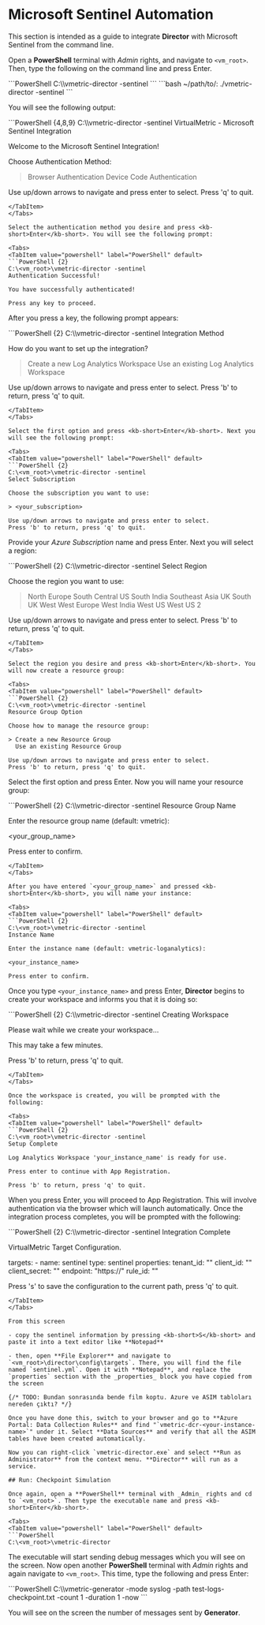 # Microsoft Sentinel Automation

This section is intended as a guide to integrate **Director** with Microsoft Sentinel from the command line.

Open a **PowerShell** terminal with _Admin_ rights, and navigate to `<vm_root>`. Then, type the following on the command line and press <kb-short>Enter</kb-short>.

<Tabs>
  <TabItem value="powershell" label="PowerShell" default>
  ```PowerShell
  C:\<vm_root>\vmetric-director -sentinel
  ```
  </TabItem>
  <TabItem value="bash" label="Bash">
  ```bash
  ~/path/to/<vm_root>: ./vmetric-director -sentinel
  ```
  </TabItem>
</Tabs>

You will see the following output:

<Tabs>
  <TabItem value="powershell" label="PowerShell" default>
  ```PowerShell {4,8,9}
  C:\<vm_root>\vmetric-director -sentinel
  VirtualMetric - Microsoft Sentinel Integration

  Welcome to the Microsoft Sentinel Integration!

  Choose Authentication Method:

  > Browser Authentication
    Device Code Authentication
  
  Use up/down arrows to navigate and press enter to select.
  Press 'q' to quit.
  ```
  </TabItem>
</Tabs>

Select the authentication method you desire and press <kb-short>Enter</kb-short>. You will see the following prompt:

<Tabs>
  <TabItem value="powershell" label="PowerShell" default>
  ```PowerShell {2}
  C:\<vm_root>\vmetric-director -sentinel
  Authentication Successful!

  You have successfully authenticated!

  Press any key to proceed.
  ```
  </TabItem>
</Tabs>

After you press a key, the following prompt appears:

<Tabs>
  <TabItem value="powershell" label="PowerShell" default>
  ```PowerShell {2}
  C:\<vm_root>\vmetric-director -sentinel
  Integration Method

  How do you want to set up the integration?

  > Create a new Log Analytics Workspace
    Use an existing Log Analytics Workspace

  Use up/down arrows to navigate and press enter to select.
  Press 'b' to return, press 'q' to quit.
  ```
  </TabItem>
</Tabs>

Select the first option and press <kb-short>Enter</kb-short>. Next you will see the following prompt:

<Tabs>
  <TabItem value="powershell" label="PowerShell" default>
  ```PowerShell {2}
  C:\<vm_root>\vmetric-director -sentinel
  Select Subscription

  Choose the subscription you want to use:

  > <your_subscription>

  Use up/down arrows to navigate and press enter to select.
  Press 'b' to return, press 'q' to quit.
  ```
  </TabItem>
</Tabs>

Provide your _Azure Subscription_ name and press <kb-short>Enter</kb-short>. Next you will select a region:

<Tabs>
  <TabItem value="powershell" label="PowerShell" default>
  ```PowerShell {2}
  C:\<vm_root>\vmetric-director -sentinel
  Select Region

  Choose the region you want to use:

  > North Europe
    South Central US
    South India
    Southeast Asia
    UK South
    UK West
    West Europe
    West India
    West US
    West US 2
  
  Use up/down arrows to navigate and press enter to select.
  Press 'b' to return, press 'q' to quit.
  ```
  </TabItem>
</Tabs>

Select the region you desire and press <kb-short>Enter</kb-short>. You will now create a resource group:

<Tabs>
  <TabItem value="powershell" label="PowerShell" default>
  ```PowerShell {2}
  C:\<vm_root>\vmetric-director -sentinel
  Resource Group Option

  Choose how to manage the resource group:

  > Create a new Resource Group
    Use an existing Resource Group

  Use up/down arrows to navigate and press enter to select.
  Press 'b' to return, press 'q' to quit.
  ```
  </TabItem>
</Tabs>

Select the first option and press <kb-short>Enter</kb-short>. Now you will name your resource group:

<Tabs>
  <TabItem value="powershell" label="PowerShell" default>
  ```PowerShell {2}
  C:\<vm_root>\vmetric-director -sentinel
  Resource Group Name

  Enter the resource group name (default: vmetric):

  <your_group_name>
  
  Press enter to confirm.
  ```
  </TabItem>
</Tabs>

After you have entered `<your_group_name>` and pressed <kb-short>Enter</kb-short>, you will name your instance:

<Tabs>
  <TabItem value="powershell" label="PowerShell" default>
  ```PowerShell {2}
  C:\<vm_root>\vmetric-director -sentinel
  Instance Name

  Enter the instance name (default: vmetric-loganalytics):

  <your_instance_name>

  Press enter to confirm.
  ```
  </TabItem>
</Tabs>

Once you type `<your_instance_name>` and press <kb-short>Enter</kb-short>, **Director** begins to create your workspace and informs you that it is doing so:

<Tabs>
  <TabItem value="powershell" label="PowerShell" default>
  ```PowerShell {2}
  C:\<vm_root>\vmetric-director -sentinel
  Creating Workspace

  Please wait while we create your workspace...

  This may take a few minutes.

  Press 'b' to return, press 'q' to quit.
  ```
  </TabItem>
</Tabs>

Once the workspace is created, you will be prompted with the following:

<Tabs>
  <TabItem value="powershell" label="PowerShell" default>
  ```PowerShell {2}
  C:\<vm_root>\vmetric-director -sentinel
  Setup Complete

  Log Analytics Workspace 'your_instance_name' is ready for use.

  Press enter to continue with App Registration.

  Press 'b' to return, press 'q' to quit.
  ```
  </TabItem>
</Tabs>

When you press <kb-short>Enter</kb-short>, you will proceed to App Registration. This will involve authentication via the browser which will launch automatically. Once the integration process completes, you will be prompted with the following:

<Tabs>
  <TabItem value="powershell" label="PowerShell" default>
  ```PowerShell {2}
  C:\<vm_root>\vmetric-director -sentinel
  Integration Complete

  VirtualMetric Target Configuration.

  targets:
    - name: sentinel
      type: sentinel
      properties:
        tenant_id: "<your-tenant-id>"
        client_id: "<your-client-id>"
        client_secret: "<your-client-secret>"
        endpoint: "https://<your-endpoint>"
        rule_id: "<rule-identifier>"

  Press 's' to save the configuration to the current path, press 'q' to quit.
  ```
  </TabItem>
</Tabs>

From this screen

- copy the sentinel information by pressing <kb-short>S</kb-short> and paste it into a text editor like **Notepad**

- then, open **File Explorer** and navigate to `<vm_root>\director\config\targets`. There, you will find the file named `sentinel.yml`. Open it with **Notepad**, and replace the `properties` section with the _properties_ block you have copied from the screen

{/* TODO: Bundan sonrasında bende film koptu. Azure ve ASIM tabloları nereden çıktı? */}

Once you have done this, switch to your browser and go to **Azure Portal: Data Collection Rules** and find "`vmetric-dcr-<your-instance-name>`" under it. Select **Data Sources** and verify that all the ASIM tables have been created automatically.

Now you can right-click `vmetric-director.exe` and select **Run as Administrator** from the context menu. **Director** will run as a service.

## Run: Checkpoint Simulation

Once again, open a **PowerShell** terminal with _Admin_ rights and cd to `<vm_root>`. Then type the executable name and press <kb-short>Enter</kb-short>.

<Tabs>
  <TabItem value="powershell" label="PowerShell" default>
  ```PowerShell
  C:\<vm_root>\vmetric-director
  ```
  </TabItem>
</Tabs>

The executable will start sending debug messages which you will see on the screen. Now open another **PowerShell** terminal with _Admin_ rights and again navigate to `<vm_root>`. This time, type the following and press <kb-short>Enter</kb-short>:

<Tabs>
  <TabItem value="powershell" label="PowerShell" default>
  ```PowerShell
  C:\<vm_root>\vmetric-generator -mode syslog -path test-logs-checkpoint.txt -count 1 -duration 1 -now
  ```
  </TabItem>
</Tabs>

You will see on the screen the number of messages sent by **Generator**.
